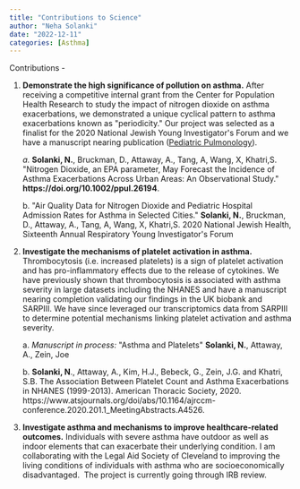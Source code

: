 ```yaml
---
title: "Contributions to Science"
author: "Neha Solanki"
date: "2022-12-11"
categories: [Asthma]
---
```


Contributions -

1.  **Demonstrate the high significance of pollution on asthma.** After receiving a
    competitive internal grant from the Center for Population Health Research to
    study the impact of nitrogen dioxide on asthma exacerbations, we demonstrated a
    unique cyclical pattern to asthma exacerbations known as \"periodicity.\" Our
    project was selected as a finalist for the 2020 National Jewish Young
    Investigator\'s Forum and we have a manuscript nearing publication ([Pediatric
    Pulmonology]{.underline}). 

    *a.* **Solanki, N.**, Bruckman, D., Attaway, A., Tang, A, Wang, X, Khatri,S. \"Nitrogen
    Dioxide, an EPA parameter, May Forecast the Incidence of Asthma Exacerbations
    Across Urban Areas: An Observational Study.\" **https://doi.org/10.1002/ppul.26194**.

    b\. \"Air Quality Data for Nitrogen Dioxide and Pediatric Hospital
    Admission Rates for Asthma in Selected Cities.\" **Solanki, N.**, Bruckman,
    D., Attaway, A., Tang, A, Wang, X, Khatri,S. 2020 National Jewish Health,
    Sixteenth Annual Respiratory Young Investigator\'s Forum

2.  **Investigate the mechanisms of platelet activation in asthma.** Thrombocytosis (i.e. increased platelets) is a sign of platelet activation and has pro-inflammatory effects due to the release of cytokines. We have previously shown that thrombocytosis is associated with asthma severity in large datasets including the NHANES and have a manuscript nearing completion validating our findings in the UK biobank and SARPIII. We have since leveraged our transcriptomics data from SARPIII to determine potential mechanisms linking platelet activation and asthma severity.

    a\. *Manuscript
    in process:* \"Asthma and Platelets\" **Solanki, N.**, Attaway, A., Zein, Joe

    b\. **Solanki, N**., Attaway, A., Kim, H.J., Bebeck,
    G., Zein, J.G. and Khatri, S.B. The Association Between Platelet Count and
    Asthma Exacerbations in NHANES (1999-2013). American Thoracic Society, 2020. https://www.atsjournals.org/doi/abs/10.1164/ajrccm-conference.2020.201.1_MeetingAbstracts.A4526.

3.  **Investigate asthma and mechanisms to improve healthcare-related outcomes.** Individuals with severe asthma have outdoor as well as indoor elements that can exacerbate
    their underlying condition. I am collaborating with the Legal Aid Society of Cleveland to improving the living conditions of individuals with asthma who are socioeconomically disadvantaged.  The project is currently going through IRB review.

 

 
